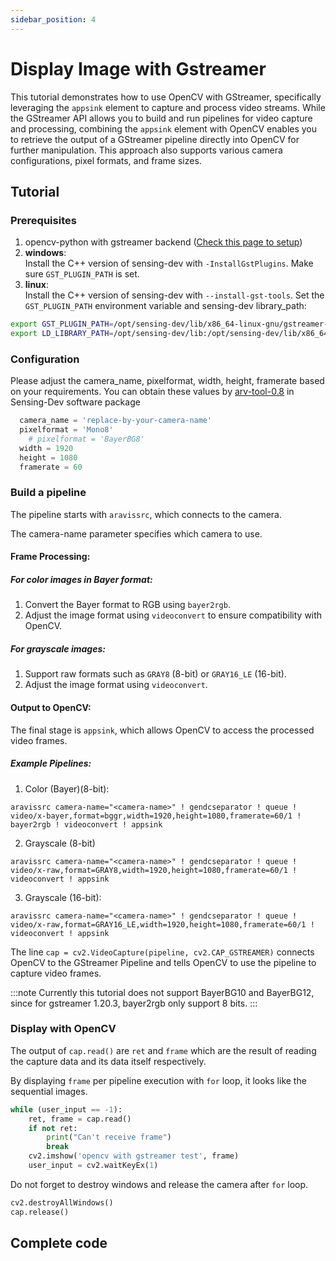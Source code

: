 ```yaml
---
sidebar_position: 4
---
```


# Display Image with Gstreamer

This tutorial demonstrates how to use OpenCV with GStreamer, specifically leveraging the `appsink` element to capture and process video streams. 
While the GStreamer API allows you to build and run pipelines for video capture and processing, combining the `appsink` element with OpenCV enables you to retrieve the output of a GStreamer pipeline directly into OpenCV for further manipulation. 
This approach also supports various camera configurations, pixel formats, and frame sizes.

## Tutorial

### Prerequisites
1. opencv-python with gstreamer backend ([Check this page to setup](../../external/OpenCV/how-to-build-opencv-with-gstreamer.md))
2. **windows**:  
  Install the C++ version of sensing-dev with `-InstallGstPlugins`. Make sure `GST_PLUGIN_PATH` is set.
3. **linux**:  
  Install the C++ version of sensing-dev with `--install-gst-tools`. Set the `GST_PLUGIN_PATH` environment variable and sensing-dev library_path:
  ```bash
  export GST_PLUGIN_PATH=/opt/sensing-dev/lib/x86_64-linux-gnu/gstreamer-1.0
  export LD_LIBRARY_PATH=/opt/sensing-dev/lib:/opt/sensing-dev/lib/x86_64-linux-gnu:$LD_LIBRARY_PATH
  ```

### Configuration
Please adjust the camera_name, pixelformat, width, height, framerate based on your requirements.  You can obtain these values by [arv-tool-0.8](../../external/aravis/arv-tools.md) in Sensing-Dev software package

```python
  camera_name = 'replace-by-your-camera-name'
  pixelformat = 'Mono8'
    # pixelformat = 'BayerBG8'
  width = 1920
  height = 1080
  framerate = 60
```

### Build a pipeline

The pipeline starts with `aravissrc`, which connects to the camera.

The camera-name parameter specifies which camera to use.

#### Frame Processing:

##### For color images in Bayer format:
1. Convert the Bayer format to RGB using `bayer2rgb`.
2. Adjust the image format using `videoconvert` to ensure compatibility with OpenCV.

##### For grayscale images:
1. Support raw formats such as `GRAY8` (8-bit) or `GRAY16_LE` (16-bit).
2. Adjust the image format using `videoconvert`.

#### Output to OpenCV:

The final stage is `appsink`, which allows OpenCV to access the processed video frames.

##### Example Pipelines:
1. Color (Bayer)(8-bit):

```
aravissrc camera-name="<camera-name>" ! gendcseparator ! queue ! video/x-bayer,format=bggr,width=1920,height=1080,framerate=60/1 ! bayer2rgb ! videoconvert ! appsink
```

2. Grayscale (8-bit)

```
aravissrc camera-name="<camera-name>" ! gendcseparator ! queue ! video/x-raw,format=GRAY8,width=1920,height=1080,framerate=60/1 ! videoconvert ! appsink
```

3. Grayscale (16-bit):

```
aravissrc camera-name="<camera-name>" ! gendcseparator ! queue ! video/x-raw,format=GRAY16_LE,width=1920,height=1080,framerate=60/1 ! videoconvert ! appsink
```

The line `cap = cv2.VideoCapture(pipeline, cv2.CAP_GSTREAMER)` connects OpenCV to the GStreamer Pipeline and tells OpenCV to use the pipeline to capture video frames.

:::note
Currently this tutorial does not support BayerBG10 and BayerBG12, since for gstreamer 1.20.3, bayer2rgb only support 8 bits.
:::

### Display with OpenCV

The output of `cap.read()` are `ret` and `frame` which are the result of reading the capture data and its data itself respectively.

By displaying `frame` per pipeline execution with `for` loop, it looks like the sequential images.

```python
while (user_input == -1):
    ret, frame = cap.read()
    if not ret:
        print("Can't receive frame")
        break
    cv2.imshow('opencv with gstreamer test', frame)
    user_input = cv2.waitKeyEx(1)

```
Do not forget to destroy windows and release the camera after `for` loop.

```python
cv2.destroyAllWindows()
cap.release()
```
## Complete code


<GenerateTutorialLink language="gstreamer" tag={tutorial_version} tutorialfile="tutorial1_display" />
